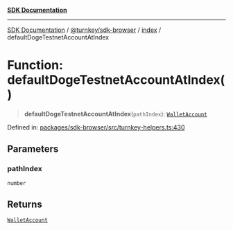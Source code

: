 [**SDK Documentation**](../../../../README.mdx)

***

[SDK Documentation](../../../../packages.mdx) / [@turnkey/sdk-browser](../../README.mdx) / [index](../README.mdx) / defaultDogeTestnetAccountAtIndex

# Function: defaultDogeTestnetAccountAtIndex()

> **defaultDogeTestnetAccountAtIndex**(`pathIndex`): [`WalletAccount`](../interfaces/WalletAccount.mdx)

Defined in: [packages/sdk-browser/src/turnkey-helpers.ts:430](https://github.com/tkhq/sdk/blob/3a88af7d1d927c6022706911d6af0f92f1440e00/packages/sdk-browser/src/turnkey-helpers.ts#L430)

## Parameters

### pathIndex

`number`

## Returns

[`WalletAccount`](../interfaces/WalletAccount.mdx)
